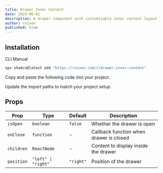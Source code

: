 ```yaml
---
title: Drawer Inner Content
date: 2024-06-01
description: A drawer component with customizable inner content layout
author: ruixen
published: true
---
```


<ComponentPreview name="drawer-inner-content-demo" />

## Installation

<Tabs defaultValue="cli">

<TabsList>
  <TabsTrigger value="cli">CLI</TabsTrigger>
  <TabsTrigger value="manual">Manual</TabsTrigger>
</TabsList>
<TabsContent value="cli">

```bash
npx shadcn@latest add "https://ruixen.com/r/drawer-inner-content"
```

</TabsContent>

<TabsContent value="manual">

<Steps>

<Step>Copy and paste the following code into your project.</Step>

<ComponentSource name="drawer-inner-content" />

<Step>Update the import paths to match your project setup.</Step>

</Steps>

</TabsContent>

</Tabs>

## Props

| Prop       | Type                | Default   | Description                             |
| ---------- | ------------------- | --------- | --------------------------------------- |
| `isOpen`   | `boolean`           | `false`   | Whether the drawer is open              |
| `onClose`  | `function`          | -         | Callback function when drawer is closed |
| `children` | `ReactNode`         | -         | Content to display inside the drawer    |
| `position` | `"left" \| "right"` | `"right"` | Position of the drawer                  |
